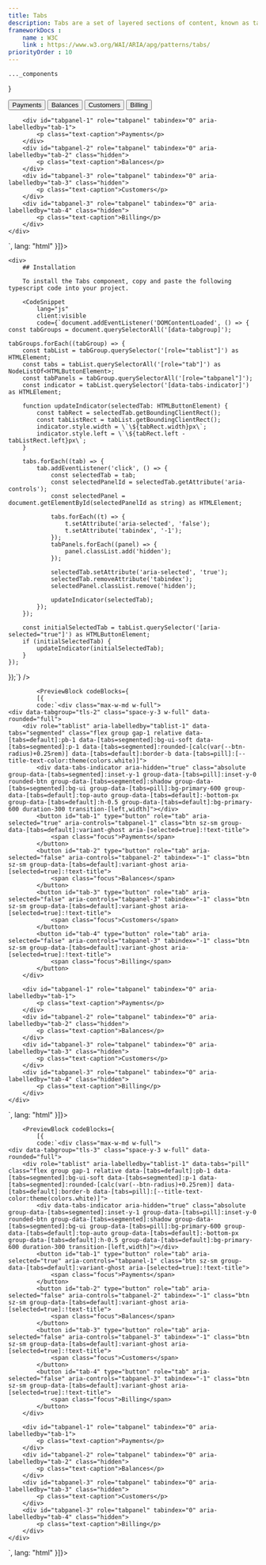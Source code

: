 ```yaml
---
title: Tabs
description: Tabs are a set of layered sections of content, known as tab panels, that display one panel of content at a time.
frameworkDocs : 
    name : W3C
    link : https://www.w3.org/WAI/ARIA/apg/patterns/tabs/
priorityOrder : 10
---
```



    ..._components
}

<div className="space-y-20">
    <PreviewBlock codeBlocks={
              [{
            code:`<div class="max-w-md w-full">
    <div data-tabgroup="tls-1" class="space-y-3 w-full" data-rounded="full">
        <div role="tablist" aria-labelledby="tablist-1" data-tabs="default" class="flex group gap-1 relative data-[tabs=default]:pb-1 data-[tabs=segmented]:bg-ui-soft data-[tabs=segmented]:p-1 data-[tabs=segmented]:rounded-[calc(var(--btn-radius)+0.25rem)] data-[tabs=default]:border-b data-[tabs=pill]:[--title-text-color:theme(colors.white)]">
            <div data-tabs-indicator aria-hidden="true" class="absolute group-data-[tabs=segmented]:inset-y-1 group-data-[tabs=pill]:inset-y-0 rounded-btn group-data-[tabs=segmented]:shadow group-data-[tabs=segmented]:bg-ui group-data-[tabs=pill]:bg-primary-600 group-data-[tabs=default]:top-auto group-data-[tabs=default]:-bottom-px group-data-[tabs=default]:h-0.5 group-data-[tabs=default]:bg-primary-600 duration-300 transition-[left,width]"></div>
            <button id="tab-1" type="button" role="tab" aria-selected="true" aria-controls="tabpanel-1" class="btn sz-sm group-data-[tabs=default]:variant-ghost aria-[selected=true]:!text-title">
                <span class="focus">Payments</span>
            </button>
            <button id="tab-2" type="button" role="tab" aria-selected="false" aria-controls="tabpanel-2" tabindex="-1" class="btn sz-sm group-data-[tabs=default]:variant-ghost aria-[selected=true]:!text-title">
                <span class="focus">Balances</span>
            </button>
            <button id="tab-3" type="button" role="tab" aria-selected="false" aria-controls="tabpanel-3" tabindex="-1" class="btn sz-sm group-data-[tabs=default]:variant-ghost aria-[selected=true]:!text-title">
                <span class="focus">Customers</span>
            </button>
            <button id="tab-4" type="button" role="tab" aria-selected="false" aria-controls="tabpanel-3" tabindex="-1" class="btn sz-sm group-data-[tabs=default]:variant-ghost aria-[selected=true]:!text-title">
                <span class="focus">Billing</span>
            </button>
        </div>

        <div id="tabpanel-1" role="tabpanel" tabindex="0" aria-labelledby="tab-1">
            <p class="text-caption">Payments</p>
        </div>
        <div id="tabpanel-2" role="tabpanel" tabindex="0" aria-labelledby="tab-2" class="hidden">
            <p class="text-caption">Balances</p>
        </div>
        <div id="tabpanel-3" role="tabpanel" tabindex="0" aria-labelledby="tab-3" class="hidden">
            <p class="text-caption">Customers</p>
        </div>
        <div id="tabpanel-3" role="tabpanel" tabindex="0" aria-labelledby="tab-4" class="hidden">
            <p class="text-caption">Billing</p>
        </div>
    </div>
</div>`,
              lang: "html"
          }]}>
        <Tabs />
    </PreviewBlock>

    <div>
        ## Installation

        To install the Tabs component, copy and paste the following typescript code into your project.

        <CodeSnippet
            lang="js"
            client:visible
            code={`document.addEventListener('DOMContentLoaded', () => {
    const tabGroups = document.querySelectorAll('[data-tabgroup]');

    tabGroups.forEach((tabGroup) => {
        const tabList = tabGroup.querySelector('[role="tablist"]') as HTMLElement;
        const tabs = tabList.querySelectorAll('[role="tab"]') as NodeListOf<HTMLButtonElement>;
        const tabPanels = tabGroup.querySelectorAll('[role="tabpanel"]');
        const indicator = tabList.querySelector('[data-tabs-indicator]') as HTMLElement;

        function updateIndicator(selectedTab: HTMLButtonElement) {
            const tabRect = selectedTab.getBoundingClientRect();
            const tabListRect = tabList.getBoundingClientRect();
            indicator.style.width = \`\${tabRect.width}px\`;
            indicator.style.left = \`\${tabRect.left - tabListRect.left}px\`;
        }

        tabs.forEach((tab) => {
            tab.addEventListener('click', () => {
                const selectedTab = tab;
                const selectedPanelId = selectedTab.getAttribute('aria-controls');
                const selectedPanel = document.getElementById(selectedPanelId as string) as HTMLElement;

                tabs.forEach((t) => {
                    t.setAttribute('aria-selected', 'false');
                    t.setAttribute('tabindex', '-1');
                });
                tabPanels.forEach((panel) => {
                    panel.classList.add('hidden');
                });

                selectedTab.setAttribute('aria-selected', 'true');
                selectedTab.removeAttribute('tabindex');
                selectedPanel.classList.remove('hidden');

                updateIndicator(selectedTab);
            });
        });

        const initialSelectedTab = tabList.querySelector('[aria-selected="true"]') as HTMLButtonElement;
        if (initialSelectedTab) {
            updateIndicator(initialSelectedTab);
        }
    });
});`} />
    </div>

            <PreviewBlock codeBlocks={
            [{
            code:`<div class="max-w-md w-full">
    <div data-tabgroup="tls-2" class="space-y-3 w-full" data-rounded="full">
        <div role="tablist" aria-labelledby="tablist-1" data-tabs="segmented" class="flex group gap-1 relative data-[tabs=default]:pb-1 data-[tabs=segmented]:bg-ui-soft data-[tabs=segmented]:p-1 data-[tabs=segmented]:rounded-[calc(var(--btn-radius)+0.25rem)] data-[tabs=default]:border-b data-[tabs=pill]:[--title-text-color:theme(colors.white)]">
            <div data-tabs-indicator aria-hidden="true" class="absolute group-data-[tabs=segmented]:inset-y-1 group-data-[tabs=pill]:inset-y-0 rounded-btn group-data-[tabs=segmented]:shadow group-data-[tabs=segmented]:bg-ui group-data-[tabs=pill]:bg-primary-600 group-data-[tabs=default]:top-auto group-data-[tabs=default]:-bottom-px group-data-[tabs=default]:h-0.5 group-data-[tabs=default]:bg-primary-600 duration-300 transition-[left,width]"></div>
            <button id="tab-1" type="button" role="tab" aria-selected="true" aria-controls="tabpanel-1" class="btn sz-sm group-data-[tabs=default]:variant-ghost aria-[selected=true]:!text-title">
                <span class="focus">Payments</span>
            </button>
            <button id="tab-2" type="button" role="tab" aria-selected="false" aria-controls="tabpanel-2" tabindex="-1" class="btn sz-sm group-data-[tabs=default]:variant-ghost aria-[selected=true]:!text-title">
                <span class="focus">Balances</span>
            </button>
            <button id="tab-3" type="button" role="tab" aria-selected="false" aria-controls="tabpanel-3" tabindex="-1" class="btn sz-sm group-data-[tabs=default]:variant-ghost aria-[selected=true]:!text-title">
                <span class="focus">Customers</span>
            </button>
            <button id="tab-4" type="button" role="tab" aria-selected="false" aria-controls="tabpanel-3" tabindex="-1" class="btn sz-sm group-data-[tabs=default]:variant-ghost aria-[selected=true]:!text-title">
                <span class="focus">Billing</span>
            </button>
        </div>

        <div id="tabpanel-1" role="tabpanel" tabindex="0" aria-labelledby="tab-1">
            <p class="text-caption">Payments</p>
        </div>
        <div id="tabpanel-2" role="tabpanel" tabindex="0" aria-labelledby="tab-2" class="hidden">
            <p class="text-caption">Balances</p>
        </div>
        <div id="tabpanel-3" role="tabpanel" tabindex="0" aria-labelledby="tab-3" class="hidden">
            <p class="text-caption">Customers</p>
        </div>
        <div id="tabpanel-3" role="tabpanel" tabindex="0" aria-labelledby="tab-4" class="hidden">
            <p class="text-caption">Billing</p>
        </div>
    </div>
</div>`,
              lang: "html"
          }]}>
        <Tabs2 />
    </PreviewBlock>

        <PreviewBlock codeBlocks={
            [{
            code:`<div class="max-w-md w-full">
    <div data-tabgroup="tls-3" class="space-y-3 w-full" data-rounded="full">
        <div role="tablist" aria-labelledby="tablist-1" data-tabs="pill" class="flex group gap-1 relative data-[tabs=default]:pb-1 data-[tabs=segmented]:bg-ui-soft data-[tabs=segmented]:p-1 data-[tabs=segmented]:rounded-[calc(var(--btn-radius)+0.25rem)] data-[tabs=default]:border-b data-[tabs=pill]:[--title-text-color:theme(colors.white)]">
            <div data-tabs-indicator aria-hidden="true" class="absolute group-data-[tabs=segmented]:inset-y-1 group-data-[tabs=pill]:inset-y-0 rounded-btn group-data-[tabs=segmented]:shadow group-data-[tabs=segmented]:bg-ui group-data-[tabs=pill]:bg-primary-600 group-data-[tabs=default]:top-auto group-data-[tabs=default]:-bottom-px group-data-[tabs=default]:h-0.5 group-data-[tabs=default]:bg-primary-600 duration-300 transition-[left,width]"></div>
            <button id="tab-1" type="button" role="tab" aria-selected="true" aria-controls="tabpanel-1" class="btn sz-sm group-data-[tabs=default]:variant-ghost aria-[selected=true]:!text-title">
                <span class="focus">Payments</span>
            </button>
            <button id="tab-2" type="button" role="tab" aria-selected="false" aria-controls="tabpanel-2" tabindex="-1" class="btn sz-sm group-data-[tabs=default]:variant-ghost aria-[selected=true]:!text-title">
                <span class="focus">Balances</span>
            </button>
            <button id="tab-3" type="button" role="tab" aria-selected="false" aria-controls="tabpanel-3" tabindex="-1" class="btn sz-sm group-data-[tabs=default]:variant-ghost aria-[selected=true]:!text-title">
                <span class="focus">Customers</span>
            </button>
            <button id="tab-4" type="button" role="tab" aria-selected="false" aria-controls="tabpanel-3" tabindex="-1" class="btn sz-sm group-data-[tabs=default]:variant-ghost aria-[selected=true]:!text-title">
                <span class="focus">Billing</span>
            </button>
        </div>

        <div id="tabpanel-1" role="tabpanel" tabindex="0" aria-labelledby="tab-1">
            <p class="text-caption">Payments</p>
        </div>
        <div id="tabpanel-2" role="tabpanel" tabindex="0" aria-labelledby="tab-2" class="hidden">
            <p class="text-caption">Balances</p>
        </div>
        <div id="tabpanel-3" role="tabpanel" tabindex="0" aria-labelledby="tab-3" class="hidden">
            <p class="text-caption">Customers</p>
        </div>
        <div id="tabpanel-3" role="tabpanel" tabindex="0" aria-labelledby="tab-4" class="hidden">
            <p class="text-caption">Billing</p>
        </div>
    </div>
</div>`,
              lang: "html"
          }]}>
        <Tabs3 />
    </PreviewBlock>
</div>